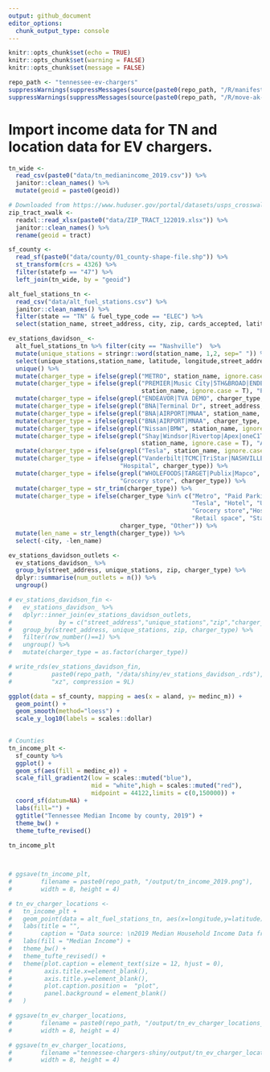```yaml
---
output: github_document
editor_options: 
  chunk_output_type: console
---
```


```r
knitr::opts_chunk$set(echo = TRUE)
knitr::opts_chunk$set(warning = FALSE)
knitr::opts_chunk$set(message = FALSE)

repo_path <- "tennessee-ev-chargers"
suppressWarnings(suppressMessages(source(paste0(repo_path, "/R/manifest.R"))))
suppressWarnings(suppressMessages(source(paste0(repo_path, "/R/move-ak-hi.R"))))
```

# Import income data for TN and location data for EV chargers.
```r
tn_wide <- 
  read_csv(paste0("data/tn_medianincome_2019.csv")) %>% 
  janitor::clean_names() %>% 
  mutate(geoid = paste0(geoid))

# Downloaded from https://www.huduser.gov/portal/datasets/usps_crosswalk.html
zip_tract_xwalk <- 
  readxl::read_xlsx(paste0("data/ZIP_TRACT_122019.xlsx")) %>%
  janitor::clean_names() %>% 
  rename(geoid = tract)

sf_county <-
  read_sf(paste0("data/county/01_county-shape-file.shp")) %>% 
  st_transform(crs = 4326) %>% 
  filter(statefp == "47") %>% 
  left_join(tn_wide, by = "geoid")

alt_fuel_stations_tn <- 
  read_csv("data/alt_fuel_stations.csv") %>%
  janitor::clean_names() %>%
  filter(state == "TN" & fuel_type_code == "ELEC") %>%
  select(station_name, street_address, city, zip, cards_accepted, latitude, longitude)

ev_stations_davidson_ <- 
  alt_fuel_stations_tn %>% filter(city == "Nashville")  %>%
  mutate(unique_stations = stringr::word(station_name, 1,2, sep=" ")) %>% 
  select(unique_stations,station_name, latitude, longitude,street_address, city, zip) %>%
  unique() %>% 
  mutate(charger_type = ifelse(grepl("METRO", station_name, ignore.case = T), "Metro", station_name)) %>% 
  mutate(charger_type = ifelse(grepl("PREMIER|Music City|5TH&BROAD|ENDEAVOR", 
                                     station_name, ignore.case = T), "Paid Parking", charger_type)) %>%
  mutate(charger_type = ifelse(grepl("ENDEAVOR|TVA DEMO", charger_type, ignore.case = T), "Paid Parking", charger_type)) %>%
  mutate(charger_type = ifelse(grepl("BNA|Terminal Dr", street_address, ignore.case = T), "Airport", charger_type)) %>% 
  mutate(charger_type = ifelse(grepl("BNA|AIRPORT|MNAA", station_name, ignore.case = T), "Airport", charger_type)) %>%
  mutate(charger_type = ifelse(grepl("BNA|AIRPORT|MNAA", charger_type, ignore.case = T), "Airport", charger_type)) %>%
  mutate(charger_type = ifelse(grepl("Nissan|BMW", station_name, ignore.case = T), "Car dealer", charger_type)) %>% 
  mutate(charger_type = ifelse(grepl("Shay|Windsor|Rivertop|Apex|oneC1T|Eleven North|Taylor Place|LAKESBELLEVUE",
                                     station_name, ignore.case = T), "Apartment complex",charger_type))  %>%
  mutate(charger_type = ifelse(grepl("Tesla", station_name, ignore.case = T), "Tesla", charger_type)) %>% 
  mutate(charger_type = ifelse(grepl("Vanderbilt|TCMC|TriStar|NASHVILLE VAMC", station_name, ignore.case = T),
                               "Hospital", charger_type)) %>% 
  mutate(charger_type = ifelse(grepl("WHOLEFOODS|TARGET|Publix|Mapco", station_name, ignore.case = T),
                               "Grocery store", charger_type)) %>%
  mutate(charger_type = str_trim(charger_type)) %>% 
  mutate(charger_type = ifelse(charger_type %in% c("Metro", "Paid Parking", "Chargepoint", "Car dealer",
                                                   "Tesla", "Hotel", "University","Apartment", "Airport",
                                                   "Grocery store","Hospital", "Apartment complex",
                                                   "Retail space", "StatePark or YMCA"), 
                               charger_type, "Other")) %>%
  mutate(len_name = str_length(charger_type)) %>%
  select(-city, -len_name)

ev_stations_davidson_outlets <- 
  ev_stations_davidson_ %>% 
  group_by(street_address, unique_stations, zip, charger_type) %>%
  dplyr::summarise(num_outlets = n()) %>%
  ungroup()

# ev_stations_davidson_fin <- 
#   ev_stations_davidson_ %>% 
#   dplyr::inner_join(ev_stations_davidson_outlets,
#             by = c("street_address","unique_stations","zip","charger_type")) %>%
#   group_by(street_address, unique_stations, zip, charger_type) %>%
#   filter(row_number()==1) %>%
#   ungroup() %>%
#   mutate(charger_type = as.factor(charger_type))

# write_rds(ev_stations_davidson_fin, 
#           paste0(repo_path, "/data/shiny/ev_stations_davidson_.rds"),
#           "xz", compression = 9L)
```
  

```r
 
ggplot(data = sf_county, mapping = aes(x = aland, y= medinc_m)) +
  geom_point() + 
  geom_smooth(method="loess") + 
  scale_y_log10(labels = scales::dollar)
  
```


```r
# Counties
tn_income_plt <-
  sf_county %>%
  ggplot() + 
  geom_sf(aes(fill = medinc_e)) +
  scale_fill_gradient2(low = scales::muted("blue"),
                       mid = "white",high = scales::muted("red"),
                       midpoint = 44122,limits = c(0,150000)) + 
  coord_sf(datum=NA) + 
  labs(fill="") + 
  ggtitle("Tennessee Median Income by county, 2019") + 
  theme_bw() +
  theme_tufte_revised() 
  
tn_income_plt



# ggsave(tn_income_plt,
#        filename = paste0(repo_path, "/output/tn_income_2019.png"),
#        width = 8, height = 4)

# tn_ev_charger_locations <-
#   tn_income_plt + 
#   geom_point(data = alt_fuel_stations_tn, aes(x=longitude,y=latitude)) + 
#   labs(title = "",
#        caption = "Data source: \n2019 Median Household Income Data from the American Community Survey. census.gov/programs-surveys/acs/. \nEV coordinates obtained using the National Renewable Energy Lab API. developer.nrel.gov. \nEach dot represents a terminal of one or more EV chargers. \nMore details: https://github.com/LNshuti/tennessee-chargers-shiny") +
#   labs(fill = "Median Income") +
#   theme_bw() +
#   theme_tufte_revised() +
#   theme(plot.caption = element_text(size = 12, hjust = 0),
#         axis.title.x=element_blank(),
#         axis.title.y=element_blank(), 
#         plot.caption.position =  "plot",
#         panel.background = element_blank()
#   ) 

# ggsave(tn_ev_charger_locations,
#        filename = paste0(repo_path, "/output/tn_ev_charger_locations_income_2019.png"),
#        width = 8, height = 4)

# ggsave(tn_ev_charger_locations,
#        filename ="tennessee-chargers-shiny/output/tn_ev_charger_locations_income_2019.png",
#        width = 8, height = 4)
```
